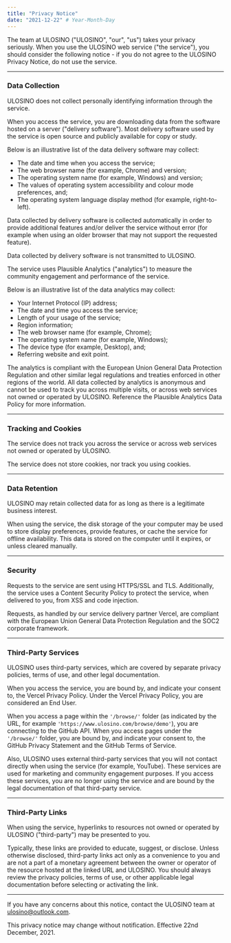 ```yaml
---
title: "Privacy Notice"
date: "2021-12-22" # Year-Month-Day
---
```


<PrivacyHeader />

The team at ULOSINO ("ULOSINO", "our", "us") takes your privacy seriously. When you use the ULOSINO web service ("the service"), you should consider the following notice - if you do not agree to the ULOSINO Privacy Notice, do not use the service.

---

### Data Collection

ULOSINO does not collect personally identifying information through the service.

When you access the service, you are downloading data from the software hosted on a server ("delivery software"). Most delivery software used by the service is open source and publicly available for copy or study.

Below is an illustrative list of the data delivery software may collect:

- The date and time when you access the service;
- The web browser name (for example, Chrome) and version;
- The operating system name (for example, Windows) and version;
- The values of operating system accessibility and colour mode preferences, and;
- The operating system language display method (for example, right-to-left).

Data collected by delivery software is collected automatically in order to provide additional features and/or deliver the service without error (for example when using an older browser that may not support the requested feature).

Data collected by delivery software is not transmitted to ULOSINO.

The service uses <Link href="https://plausible.io">Plausible Analytics</Link> ("analytics") to measure the community engagement and performance of the service.

Below is an illustrative list of the data analytics may collect:

- Your Internet Protocol (IP) address;
- The date and time you access the service;
- Length of your usage of the service;
- Region information;
- The web browser name (for example, Chrome);
- The operating system name (for example, Windows);
- The device type (for example, Desktop), and;
- Referring website and exit point.

The analytics is compliant with the European Union General Data Protection Regulation and other similar legal regulations and treaties enforced in other regions of the world. All data collected by analytics is anonymous and cannot be used to track you across multiple visits, or across web services not owned or operated by ULOSINO. Reference the <Link href="https://plausible.io/data-policy">Plausible Analytics Data Policy</Link> for more information.

---

### Tracking and Cookies

The service does not track you across the service or across web services not owned or operated by ULOSINO.

The service does not store cookies, nor track you using cookies.

---

### Data Retention

ULOSINO may retain collected data for as long as there is a legitimate business interest.

When using the service, the disk storage of the your computer may be used to store display preferences, provide features, or cache the service for offline availability. This data is stored on the computer until it expires, or unless cleared manually.

---

### Security

Requests to the service are sent using HTTPS/SSL and TLS. Additionally, the service uses a Content Security Policy to protect the service, when delivered to you, from XSS and code injection.

Requests, as handled by our service delivery partner Vercel, are compliant with the European Union General Data Protection Regulation and the SOC2 corporate framework.

---

### Third-Party Services

ULOSINO uses third-party services, which are covered by separate privacy policies, terms of use, and other legal documentation.

When you access the service, you are bound by, and indicate your consent to, the <Link href="https://vercel.com/legal/privacy-policy">Vercel Privacy Policy</Link>. Under the Vercel Privacy Policy, you are considered an End User.

When you access a page within the `'/browse/'` folder (as indicated by the URL, for example `'https://www.ulosino.com/browse/demo'`), you are connecting to the GitHub API. When you access pages under the `'/browse/'` folder, you are bound by, and indicate your consent to, the <Link href="https://docs.github.com/en/github/site-policy/github-privacy-statement">GitHub Privacy Statement</Link> and the <Link href="https://docs.github.com/en/github/site-policy/github-terms-of-service">GitHub Terms of Service</Link>.

Also, ULOSINO uses external third-party services that you will not contact directly when using the service (for example, YouTube). These services are used for marketing and community engagement purposes. If you access these services, you are no longer using the service and are bound by the legal documentation of that third-party service.

---

### Third-Party Links

When using the service, hyperlinks to resources not owned or operated by ULOSINO ("third-party") may be presented to you.

Typically, these links are provided to educate, suggest, or disclose. Unless otherwise disclosed, third-party links act only as a convenience to you and are not a part of a monetary agreement between the owner or operator of the resource hosted at the linked URL and ULOSINO. You should always review the privacy policies, terms of use, or other applicable legal documentation before selecting or activating the link.

---

If you have any concerns about this notice, contact the ULOSINO team at ulosino@outlook.com.

This privacy notice may change without notification. Effective 22nd December, 2021.
